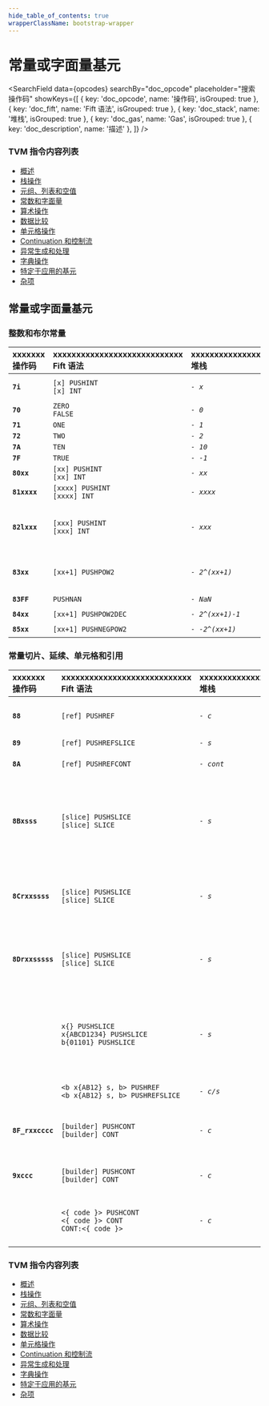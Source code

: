 ```yaml
---
hide_table_of_contents: true
wrapperClassName: bootstrap-wrapper
---
```



# 常量或字面量基元

<SearchField
  data={opcodes}
  searchBy="doc_opcode"
  placeholder="搜索操作码"
  showKeys={[
    { key: 'doc_opcode', name: '操作码', isGrouped: true },
    { key: 'doc_fift', name: 'Fift 语法', isGrouped: true },
    { key: 'doc_stack', name: '堆栈', isGrouped: true },
    { key: 'doc_gas', name: 'Gas', isGrouped: true },
    { key: 'doc_description', name: '描述' },
  ]}
/>

### TVM 指令内容列表

* [概述](/learn/tvm-instructions/instructions)
* [栈操作](/learn/tvm-instructions/instructions/stack-manipulation)
* [元组、列表和空值](/learn/tvm-instructions/instructions/tuple-list-null)
* [常数和字面量](/learn/tvm-instructions/instructions/constant)
* [算术操作](/learn/tvm-instructions/instructions/arithmetic)
* [数据比较](/learn/tvm-instructions/instructions/data-comparison)
* [单元格操作](/learn/tvm-instructions/instructions/cell-manipulation)
* [Continuation 和控制流](/learn/tvm-instructions/instructions/control-flow)
* [异常生成和处理](/learn/tvm-instructions/instructions/exception-gen-and-handling)
* [字典操作](/learn/tvm-instructions/instructions/dictionary-manipulation)
* [特定于应用的基元](/learn/tvm-instructions/instructions/app-specific)
* [杂项](/learn/tvm-instructions/instructions/miscellaneous)

## 常量或字面量基元
### 整数和布尔常量

| xxxxxxx<br/>操作码 | xxxxxxxxxxxxxxxxxxxxxxxxxxxx<br/>Fift 语法 | xxxxxxxxxxxxxxxxx<br/>堆栈 | xxxxxxxxxxxxxxxxxxxxxxxxxxxxxxxxxxxxxx<br/>描述 | xxxx<br/>Gas |
|:-|:-|:-|:-|:-|
| **`7i`** | `[x] PUSHINT`<br/>`[x] INT` | _`- x`_ | 将整数 `x` 压入栈。`-5 <= x <= 10`。<br/>这里的 `i` 等于 `x` 的四个低阶位 (`i=x mod 16`)。 | `18` |
| **`70`** | `ZERO`<br/>`FALSE` | _`- 0`_ |  | `18` |
| **`71`** | `ONE` | _`- 1`_ |  | `18` |
| **`72`** | `TWO` | _`- 2`_ |  | `18` |
| **`7A`** | `TEN` | _`- 10`_ |  | `18` |
| **`7F`** | `TRUE` | _`- -1`_ |  | `18` |
| **`80xx`** | `[xx] PUSHINT`<br/>`[xx] INT` | _`- xx`_ | 将整数 `xx` 压入栈。`-128 <= xx <= 127`。 | `26` |
| **`81xxxx`** | `[xxxx] PUSHINT`<br/>`[xxxx] INT` | _`- xxxx`_ | 将整数 `xxxx` 压入栈。`-2^15 <= xx < 2^15`。 | `34` |
| **`82lxxx`** | `[xxx] PUSHINT`<br/>`[xxx] INT` | _`- xxx`_ | 将整数 `xxx` 压入栈。<br/>_细节:_ 5位的 `0 <= l <= 30` 决定了有符号大端整数 `xxx` 的长度 `n=8l+19`。<br/>此指令的总长度为 `l+4` 字节或 `n+13=8l+32` 位。 | `23` |
| **`83xx`** | `[xx+1] PUSHPOW2` | _`- 2^(xx+1)`_ | （静默地）推送 `2^(xx+1)`，对于 `0 <= xx <= 255`。<br/>`2^256` 是一个 `NaN`。 | `26` |
| **`83FF`** | `PUSHNAN` | _`- NaN`_ | 推送一个 `NaN`。 | `26` |
| **`84xx`** | `[xx+1] PUSHPOW2DEC` | _`- 2^(xx+1)-1`_ | 推送 `2^(xx+1)-1`，对于 `0 <= xx <= 255`。 | `26` |
| **`85xx`** | `[xx+1] PUSHNEGPOW2` | _`- -2^(xx+1)`_ | 推送 `-2^(xx+1)`，对于 `0 <= xx <= 255`。 | `26` |

### 常量切片、延续、单元格和引用

| xxxxxxx<br/>操作码 | xxxxxxxxxxxxxxxxxxxxxxxxxxxx<br/>Fift 语法 | xxxxxxxxxxxxxxxxx<br/>堆栈 | xxxxxxxxxxxxxxxxxxxxxxxxxxxxxxxxxxxxxx<br/>描述 | xxxx<br/>Gas |
|:-|:-|:-|:-|:-|
| **`88`** | `[ref] PUSHREF` | _`- c`_ | 将引用 `ref` 推送到栈中。<br/>_细节:_ 将 `cc.code` 的第一个引用作为 _单元格_ 推入栈（并从当前延续中移除此引用）。 | `18` |
| **`89`** | `[ref] PUSHREFSLICE` | _`- s`_ | 类似于 [`PUSHREF`](#instr-pushref)，但将单元格转换为 _切片_。 | `118/43` |
| **`8A`** | `[ref] PUSHREFCONT` | _`- cont`_ | 类似于 [`PUSHREFSLICE`](#instr-pushrefslice)，但将单元格制作成一个简单的普通 _延续_。 | `118/43` |
| **`8Bxsss`** | `[slice] PUSHSLICE`<br/>`[slice] SLICE` | _`- s`_ | 将切片 `slice` 推入栈。<br/>_细节:_ 推送 `cc.code` 的 (前缀) 子切片，其由其前 `8x+4` 位和零个引用组成（即，基本上是一个位串），其中 `0 <= x <= 15`。<br/>假设有一个完成标记，意味着所有尾随零和最后一个二进制一（如果存在）都从这个位串中被移除。<br/>如果原始位串仅由零组成，则会推入一个空切片。 | `22` |
| **`8Crxxssss`** | `[slice] PUSHSLICE`<br/>`[slice] SLICE` | _`- s`_ | 将切片 `slice` 推入栈。<br/>_细节:_ 推送 `cc.code` 的 (前缀) 子切片，其由其前 `1 <= r+1 <= 4` 个引用和最多前 `8xx+1` 位数据组成，其中 `0 <= xx <= 31`。<br/>也假设有一个完成标记。 | `25` |
| **`8Drxxsssss`** | `[slice] PUSHSLICE`<br/>`[slice] SLICE` | _`- s`_ | 将切片 `slice` 推入栈。<br/>_细节:_ 推送 `cc.code` 的子切片，其由 `0 <= r <= 4` 个引用和最多 `8xx+6` 位数据组成，其中 `0 <= xx <= 127`。<br/>假设有一个完成标记。 | `28` |
|  | `x{} PUSHSLICE`<br/>`x{ABCD1234} PUSHSLICE`<br/>`b{01101} PUSHSLICE` | _`- s`_ | [`PUSHSLICE`](#instr-pushslice) 的示例。<br/>`x{}` 是一个空切片。`x{...}` 是一个十六进制字面量。`b{...}` 是一个二进制字面量。<br/>关于切片字面量的更多信息[在这里](https://github.com/Piterden/TON-docs/blob/master/Fift.%20A%20Brief%20Introduction.md#user-content-51-slice-literals)。<br/>注意，汇编程序可以在某些情况下（例如，如果当前延续中没有足够的空间）将 [`PUSHSLICE`](#instr-pushslice) 替换为 [`PUSHREFSLICE`](#instr-pushrefslice)。 |  |
|  | `<b x{AB12} s, b> PUSHREF`<br/>`<b x{AB12} s, b> PUSHREFSLICE` | _`- c/s`_ | [`PUSHREF`](#instr-pushref) 和 [`PUSHREFSLICE`](#instr-pushrefslice) 的示例。<br/>关于在 fift 中构建单元格的更多信息[在这里](https://github.com/Piterden/TON-docs/blob/master/Fift.%20A%20Brief%20Introduction.md#user-content-52-builder-primitives)。 |  |
| **`8F_rxxcccc`** | `[builder] PUSHCONT`<br/>`[builder] CONT` | _`- c`_ | 从 `builder` 中推送延续。<br/>_细节:_ 推送由 `cc.code` 的前 `0 <= r <= 3` 个引用和前 `0 <= xx <= 127` 字节制成的简单普通延续 `cccc`。 | `26` |
| **`9xccc`** | `[builder] PUSHCONT`<br/>`[builder] CONT` | _`- c`_ | 从 `builder` 中推送延续。<br/>_细节:_ 推送一个 `x` 字节的延续，对于 `0 <= x <= 15`。 | `18` |
|  | `<{ code }> PUSHCONT`<br/>`<{ code }> CONT`<br/>`CONT:<{ code }>` | _`- c`_ | 用代码 `code` 推送延续。<br/>注意，汇编程序可以在某些情况下（例如，如果当前延续中没有足够的空间）将 [`PUSHCONT`](#instr-pushcont) 替换为 [`PUSHREFCONT`](#instr-pushrefcont)。 |  |


### TVM 指令内容列表

* [概述](/learn/tvm-instructions/instructions)
* [栈操作](/learn/tvm-instructions/instructions/stack-manipulation)
* [元组、列表和空值](/learn/tvm-instructions/instructions/tuple-list-null)
* [常数和字面量](/learn/tvm-instructions/instructions/constant)
* [算术操作](/learn/tvm-instructions/instructions/arithmetic)
* [数据比较](/learn/tvm-instructions/instructions/data-comparison)
* [单元格操作](/learn/tvm-instructions/instructions/cell-manipulation)
* [Continuation 和控制流](/learn/tvm-instructions/instructions/control-flow)
* [异常生成和处理](/learn/tvm-instructions/instructions/exception-gen-and-handling)
* [字典操作](/learn/tvm-instructions/instructions/dictionary-manipulation)
* [特定于应用的基元](/learn/tvm-instructions/instructions/app-specific)
* [杂项](/learn/tvm-instructions/instructions/miscellaneous)
